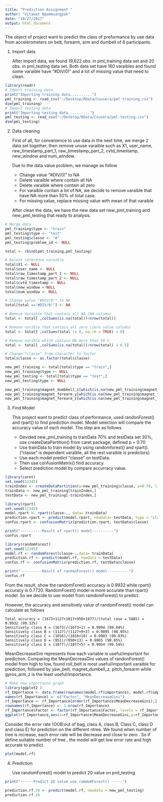 ```yaml
---
title: "Prediction Assignment "
author: "Vitawat Ngammuangpak"
date: "10/27/2017"
output: html_document
---
```


   The object of project want to predict the class of preformance by use data from accelerometers on belt, forearm, arm and dumbell of 6 participants.

1. Import data

   After import data, we found 19,622 obs. in pml_training data set and 20 obs. in pml_testing data set. Both data set have 160 varaibles and found some varaible have "#DIV/0!" and a lot of missing value that need to clean.     


```r
library(readr)
# Import training data
print("Importing training data..........")
pml_training <- read_csv("~/Desktop/RData/Cousera/pml-training.csv")
dim(pml_training)
# Import testing data
print("Importing testing data..........")
pml_testing <- read_csv("~/Desktop/RData/Cousera/pml-testing.csv")
dim(pml_testing)
```

2. Data cleaning

   First of all, for convenience to use data in the next time, we merge 2 data set together, then remove unuse varaible such as X1, user_name, raw_timestamp_part_1, raw_timestamp_part_2, cvtd_timestamp, new_window and num_window.
  
   Due to the data value problem, we manage as follow   
   
   - Change value "#DIV/0!" to NA
   - Delete varaible where contain all NA 
   - Delete varaible where contain all zero
   - For varaible contain a lot of NA, we decide to remove varaible that  have NA more than 50% of total case.
   - For missing value, replace missing value with mean of that varaible
   
   After clean the data, we have the new data set new_pml_training and new_pml_testing that ready to analysis.
   
   
```r
# Merge data
pml_training$type <- "train"
pml_testing$type <- "test"
pml_testing$classe <- "A"
pml_testing$problem_id <- NULL

total <- rbind(pml_training,pml_testing)

# Delete reference varaible
total$X1 <- NULL
total$user_name <- NULL
total$raw_timestamp_part_1 <- NULL
total$raw_timestamp_part_2 <- NULL
total$cvtd_timestamp <- NULL
total$new_window <-NULL
total$num_window <- NULL
```
```r
# Change value "#DIV/0!" to NA
total[total =="#DIV/0!"] <- NA 

# Remove varaible that contain all NA (NA column)
total <- total[ ,colSums(is.na(total))<nrow(total)] 

# Remove varible that contain all zero (zero value column)
total <- total[ ,colSums(total != 0, na.rm = TRUE) > 0]  

# Remove varible which contain NA more than 50 %
total <- total[ ,colSums(is.na(total))/nrow(total) < 0.5]
```
```r
# Change "classe" from character to factor
total$classe <- as.factor(total$classe)

new_pml_training <- total[total$type == "train",]
new_pml_training$type <- NULL
new_pml_testing <- total[total$type == "test",]
new_pml_testing$type <- NULL

new_pml_training$magnet_dumbbell_z[which(is.na(new_pml_training$magnet_dumbbell_z))] <- mean(new_pml_training$magnet_dumbbell_z, na.rm = TRUE)
new_pml_training$magnet_forearm_y[which(is.na(new_pml_training$magnet_forearm_y))] <- mean(new_pml_training$magnet_forearm_y, na.rm = TRUE)
new_pml_training$magnet_forearm_z[which(is.na(new_pml_training$magnet_forearm_z))] <- mean(new_pml_training$magnet_forearm_z, na.rm = TRUE)

```

3. Find Model
  
   This project want to predict class of performance, used randonForest() and rpart() to find prediction model. Model selection will compare the accuracy value of each model. The step are as follows
   
   - Devided new_pml_training to trainData 70% and testData set 30%, use createDataPartition() from caret package, defined p = 0.70
   - Use trainData to train model by using randomforest() and rpart().("classe" is dependent varaible, all the rest varaible is predictors)       
   - Use each model predict "classe" on testData. 
   - Then use confusionMatrix() find accuracy.
   - Select prediction model by compare accurracy value.
          
          
```r
library(caret)
set.seed(12345)
trainIndex <- createDataPartition(y=new_pml_training$classe, p=0.70, list=FALSE)
trainData <- new_pml_training[trainIndex,]
testData <- new_pml_training[-trainIndex,]
```
```r
library(rpart)
set.seed(12345)
model.rpart <- rpart(classe~., data= trainData)
prediction.rpart <- predict(model.rpart, newdata= testData, type = "class")
confus.rpart <- confusionMatrix(prediction.rpart, testData$classe)
```
```r
print("----------Result of rpart() model----------")
confus.rpart
```
```r
library(randomForest)
set.seed(12345)
model.rf <- randomForest(classe~.,data= trainData)
prediction.rf <- predict(model.rf, newdata = testData)
confus.rf <- confusionMatrix(prediction.rf, testData$classe)
```
```r
print("----------Result of randonForest() model----------")
confus.rf
```

From the result, show the randomForet() accuracy is 0.9932 while rpart() accuracy is 0.7720. RandomFoest() model is more accurate than rpart() model. So we decide to use model from ramdomForest() to predict. 
   
However, the accuracy and sensitively value of randomForest() model can calculate as follows 
      
    Total accuracy = (1673+1127+1017+950+1077)/(total case = 5885) = 0.9932 (99.32%)
    Sensitively class A = (1673)/(1673+1) = 0.9994 (99.94%)
    Sensitively class B = (1127)/(1127+9+3) = 0.9895 (98.95%)
    Sensitively class C = (1016)/(1016+10) = 0.9903 (99.03%)
    Sensitively class D = (951)/(950+13) = 0.9865 (98.65%)
    Sensitively class E = (1077)/(1077+5) = 0.9954 (99.54%) 
   
   MeanDecreaseGini represents how each variable is useful/important for prediction. Comparing the MeanDecreasGini values of randonForest() model from high to low, found roll_belt is most useful/important varaible for prediction, followed by yaw_belt, magnet_dumbell_z, pitch_forearm while gyros_arm_z is the least useful/importance.
   

```r
# Make new inportance graph
library(ggplot2 )
rf_Importance <- data.frame(rownames(model.rf$importance), model.rf$importance)
names(rf_Importance) <- c("Factor", "MeanDecreaseGini")
rf_Importance <- rf_Importance[order(rf_Importance$MeanDecreaseGini),]
rownames(rf_Importance) <- 1:nrow(rf_Importance) 
rf_Importance$Factor <- factor(rf_Importance$Factor, levels = rf_Importance$Factor)
ggplot(rf_Importance,aes(x=rf_Importance$MeanDecreaseGini,y=rf_Importance$Factor)) + geom_point() +labs(title = "MeanDecreaseGini", x = "MeanDecreaseGini", y = "Varaible")
```
      
Consider the error rate (OOB:out of bag, class A, class B, Class C, class D and class E) for prediction on the different ntree. We found when number of tree is increase,  each error rate will be decrease and close to zero . So if  define suitable number of tree , the model will get low error rate and high accurate to predict.


```r
plot(model.rf) 
```
       
4. Prediction
   
   Use randomForest() model to predict 20 value on pml_testing
   

```r
print("----- Predict 20 value use ramdomForest() -----")
```
```r
prediction.rf.20 <- predict(model.rf, newdata = new_pml_testing)
prediction.rf.20
```






